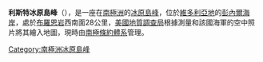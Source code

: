 {{coord|73|27|S|160|32|E|source:GNIS|display=title}}

'''利斯特冰原島峰'''（{{lang-en|Lister Nunataks}}），是一座在[[南極洲|南極洲]]的[[冰原島峰|冰原島峰]]，位於[[維多利亞地|維多利亞地]]的[[彭內爾海岸|彭內爾海岸]]，處於[[布羅恩岩|布羅恩岩]]西南面28公里，[[美國地質調查局|美國地質調查局]]根據測量和該國海軍的空中照片將其繪入地圖，現時由[[南極條約體系|南極條約體系]]管理。

{{Antarctica-geo-stub}}
[[Category:南極洲冰原島峰|Category:南極洲冰原島峰]]